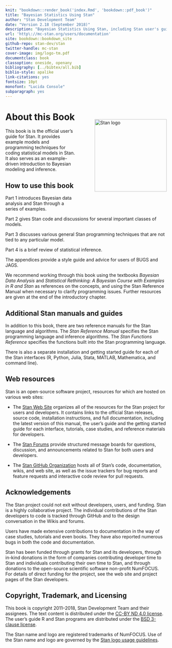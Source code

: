 ```yaml
---
knit: "bookdown::render_book('index.Rmd', 'bookdown::pdf_book')"
title: "Bayesian Statistics Using Stan"
author: "Stan Development Team"
date: "Version 2.18 (September 2018)"
description: "Bayesian Statistics Using Stan, including Stan user's guide with examples and programming techniques."
url: 'http\://mc-stan.org/users/documentation'
site: bookdown::bookdown_site
github-repo: stan-dev/stan
twitter-handle: mc-stan
cover-image: img/logo-tm.pdf
documentclass: book
classoption: oneside, openany
bibliography: [../bibtex/all.bib]
biblio-style: apalike
link-citations: yes
fontsize: 10pt
monofont: "Lucida Console"
subparagraph: yes
---
```


# About this Book {-}

<img style="float:right; margin: -2em 0em 4em 4em" src="img/logo_tm.png" width="225" alt="Stan logo" />

This book is is the official user's guide for Stan.  It provides example
models and programming techniques for coding statistical models in Stan.
It also serves as an example-driven introduction to Bayesian modeling
and inference.

## How to use this book {-}

Part 1 introduces Bayesian data analysis and Stan through a series of
examples.

Part 2 gives Stan code and discussions for several important classes
of models.

Part 3 discusses various general Stan programming techniques that are
not tied to any particular model.

Part 4 is a brief review of statistical inference.

The appendices provide a style guide and advice for users of BUGS and JAGS.

We recommend working through this book using the textbooks _Bayesian
Data Analysis_ and _Statistical Rethinking: A Bayesian Course with
Examples in R and Stan_ as references on the concepts, and using the
Stan Reference Manual when necessary to clarify programming issues.
Further resources are given at the end of the introductory chapter.

## Additional Stan manuals and guides

In addition to this book, there are two reference manuals for
the Stan language and algorithms.  The *Stan Reference Manual*
specifies the Stan programming language and inference algorithms. The
*Stan Functions Reference* specifies the functions built into the Stan
programming language.

There is also a separate installation and getting started guide for
each of the Stan interfaces (R, Python, Julia, Stata, MATLAB, 
Mathematica, and command line).

## Web resources {-}

Stan is an open-source software project, resources for which are
hosted on various web sites:

* The [Stan Web Site](http://mc-stan.org/) organizes all of the resources
for the Stan project for users and developers.  It contains links to
the official Stan releases, source code, installation instructions,
and full documentation, including the latest version of this manual,
the user's guide and the getting started guide for each interface,
tutorials, case studies, and reference materials for developers.

* The [Stan Forums](http://discourse.mc-stan.org) provide structured
message boards for questions, discussion, and announcements related to
Stan for both users and developers.

* The [Stan GitHub Organization](https://github.com/stan-dev) hosts all
of Stan's code, documentation, wikis, and web site, as well as the
issue trackers for bug reports and feature requests and interactive
code review for pull requests.

## Acknowledgements {-}

The Stan project could not exit without developers, users, and
funding.  Stan is a highly collaborative project.  The individual
contributions of the Stan developers to code is tracked through GitHub
and to the design conversation in the Wikis and forums.

Users have made extensive contributions to documentation in the way
of case studies, tutorials and even books.  They have also reported
numerous bugs in both the code and documentation.

Stan has been funded through grants for Stan and its developers,
through in-kind donations in the form of companies contributing
developer time to Stan and individuals contributing their own time to
Stan, and through donations to the open-source scientific software
non-profit NumFOCUS.  For details of direct funding for the project,
see the web site and project pages of the Stan developers.


## Copyright, Trademark, and Licensing {-}

This book is copyright 2011--2018, Stan Development Team and their
assignees.  The text content is distributed under the [CC-BY ND 4.0
license](https://creativecommons.org/licenses/by-nd/4.0/legalcode).
The user's guide R and Stan programs are distributed under the [BSD
3-clause license](https://opensource.org/licenses/BSD-3-Clause).

The Stan name and logo are registered trademarks of NumFOCUS.  Use of
the Stan name and logo are governed by the [Stan logo usage
guidelines](http://mc-stan.org/about/logo/).
